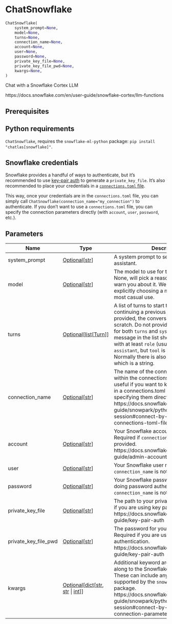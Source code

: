 # ChatSnowflake { #chatlas.ChatSnowflake }

```python
ChatSnowflake(
    system_prompt=None,
    model=None,
    turns=None,
    connection_name=None,
    account=None,
    user=None,
    password=None,
    private_key_file=None,
    private_key_file_pwd=None,
    kwargs=None,
)
```

Chat with a Snowflake Cortex LLM

https://docs.snowflake.com/en/user-guide/snowflake-cortex/llm-functions

## Prerequisites {.doc-section .doc-section-prerequisites}


::: {.callout-note}
## Python requirements

`ChatSnowflake`, requires the `snowflake-ml-python` package:
`pip install "chatlas[snowflake]"`.
:::

::: {.callout-note}
## Snowflake credentials

Snowflake provides a handful of ways to authenticate, but it's recommended
to use [key-pair
auth](https://docs.snowflake.com/en/developer-guide/python-connector/python-connector-connect#label-python-connection-toml)
to generate a `private_key_file`. It's also recommended to place your
credentials in a [`connections.toml`
file](https://docs.snowflake.com/en/developer-guide/snowpark/python/creating-session#connect-by-using-the-connections-toml-file).

This way, once your credentials are in the `connections.toml` file, you can
simply call `ChatSnowflake(connection_name="my_connection")` to
authenticate. If you don't want to use a `connections.toml` file, you can
specify the connection parameters directly (with `account`, `user`,
`password`, etc.).
:::

## Parameters {.doc-section .doc-section-parameters}

| Name                 | Type                                                                                          | Description                                                                                                                                                                                                                                                                                                                                                                                                               | Default   |
|----------------------|-----------------------------------------------------------------------------------------------|---------------------------------------------------------------------------------------------------------------------------------------------------------------------------------------------------------------------------------------------------------------------------------------------------------------------------------------------------------------------------------------------------------------------------|-----------|
| system_prompt        | [Optional](`typing.Optional`)\[[str](`str`)\]                                                 | A system prompt to set the behavior of the assistant.                                                                                                                                                                                                                                                                                                                                                                     | `None`    |
| model                | [Optional](`typing.Optional`)\[[str](`str`)\]                                                 | The model to use for the chat. The default, None, will pick a reasonable default, and warn you about it. We strongly recommend explicitly choosing a model for all but the most casual use.                                                                                                                                                                                                                               | `None`    |
| turns                | [Optional](`typing.Optional`)\[[list](`list`)\[[Turn](`chatlas._turn.Turn`)\]\]               | A list of turns to start the chat with (i.e., continuing a previous conversation). If not provided, the conversation begins from scratch. Do not provide non-None values for both `turns` and `system_prompt`. Each message in the list should be a dictionary with at least `role` (usually `system`, `user`, or `assistant`, but `tool` is also possible). Normally there is also a `content` field, which is a string. | `None`    |
| connection_name      | [Optional](`typing.Optional`)\[[str](`str`)\]                                                 | The name of the connection (i.e., section) within the connections.toml file. This is useful if you want to keep your credentials in a connections.toml file rather than specifying them directly in the arguments. https://docs.snowflake.com/en/developer-guide/snowpark/python/creating-session#connect-by-using-the-connections-toml-file                                                                              | `None`    |
| account              | [Optional](`typing.Optional`)\[[str](`str`)\]                                                 | Your Snowflake account identifier. Required if `connection_name` is not provided. https://docs.snowflake.com/en/user-guide/admin-account-identifier                                                                                                                                                                                                                                                                       | `None`    |
| user                 | [Optional](`typing.Optional`)\[[str](`str`)\]                                                 | Your Snowflake user name. Required if `connection_name` is not provided.                                                                                                                                                                                                                                                                                                                                                  | `None`    |
| password             | [Optional](`typing.Optional`)\[[str](`str`)\]                                                 | Your Snowflake password. Required if doing password authentication and `connection_name` is not provided.                                                                                                                                                                                                                                                                                                                 | `None`    |
| private_key_file     | [Optional](`typing.Optional`)\[[str](`str`)\]                                                 | The path to your private key file. Required if you are using key pair authentication. https://docs.snowflake.com/en/user-guide/key-pair-auth                                                                                                                                                                                                                                                                              | `None`    |
| private_key_file_pwd | [Optional](`typing.Optional`)\[[str](`str`)\]                                                 | The password for your private key file. Required if you are using key pair authentication. https://docs.snowflake.com/en/user-guide/key-pair-auth                                                                                                                                                                                                                                                                         | `None`    |
| kwargs               | [Optional](`typing.Optional`)\[[dict](`dict`)\[[str](`str`), [str](`str`) \| [int](`int`)\]\] | Additional keyword arguments passed along to the Snowflake connection builder. These can include any parameters supported by the `snowflake-ml-python` package. https://docs.snowflake.com/en/developer-guide/snowpark/python/creating-session#connect-by-specifying-connection-parameters                                                                                                                                | `None`    |